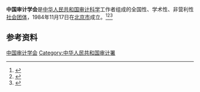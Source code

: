 '''中国审计学会'''是[[中华人民共和国|中华人民共和国]][[审计科学|审计科学]]工作者组成的全国性、学术性、非营利性[[社会团体|社会团体]]，1984年11月17日在[[北京市|北京市]]成立。<ref>{{Cite book|title=财经大辞典 • 下卷|author=何盛明主编; 刘西乾, 沈云副主编|publisher=中国财政经济出版社|year=1990|isbn=|location=北京|pages=}}</ref><ref>{{Cite book|title=中国审计大辞典|author=张鸿杰, 贾丛民主编; 于成, 张津生, 陶愚等副主编|publisher=辽宁人民出版社|year=1990|isbn=|location=沈阳|pages=}}</ref><ref>{{Cite book|title=新编会计大辞典|author=王文元主编; 夏伯忠, 孙德金, 王利群等副主编|publisher=辽宁人民出版社|year=1991|isbn=|location=沈阳|pages=}}</ref>

== 参考资料 ==
{{reflist}}

[[Category:中国审计学会|]]
[[Category:中华人民共和国审计署|Category:中华人民共和国审计署]]